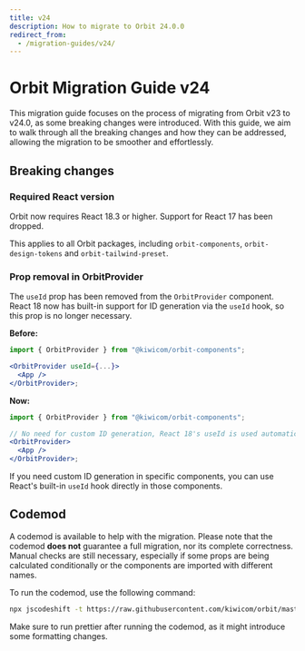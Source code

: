 ```yaml
---
title: v24
description: How to migrate to Orbit 24.0.0
redirect_from:
  - /migration-guides/v24/
---
```


# Orbit Migration Guide v24

This migration guide focuses on the process of migrating from Orbit v23 to v24.0, as some breaking changes were introduced.
With this guide, we aim to walk through all the breaking changes and how they can be addressed, allowing the migration to be smoother and effortlessly.

## Breaking changes

### Required React version

Orbit now requires React 18.3 or higher. Support for React 17 has been dropped.

This applies to all Orbit packages, including `orbit-components`, `orbit-design-tokens` and `orbit-tailwind-preset`.

### Prop removal in OrbitProvider

The `useId` prop has been removed from the `OrbitProvider` component. React 18 now has built-in support for ID generation via the `useId` hook, so this prop is no longer necessary.

**Before:**

```jsx
import { OrbitProvider } from "@kiwicom/orbit-components";

<OrbitProvider useId={...}>
  <App />
</OrbitProvider>;
```

**Now:**

```jsx
import { OrbitProvider } from "@kiwicom/orbit-components";

// No need for custom ID generation, React 18's useId is used automatically
<OrbitProvider>
  <App />
</OrbitProvider>;
```

If you need custom ID generation in specific components, you can use React's built-in `useId` hook directly in those components.

## Codemod

A codemod is available to help with the migration. Please note that the codemod **does not** guarantee a full migration, nor its complete correctness.
Manual checks are still necessary, especially if some props are being calculated conditionally or the components are imported with different names.

To run the codemod, use the following command:

```bash
npx jscodeshift -t https://raw.githubusercontent.com/kiwicom/orbit/master/packages/orbit-components/transforms/transforms-v24.js --parser=tsx --extensions=ts,tsx <pathToYourCode>
```

Make sure to run prettier after running the codemod, as it might introduce some formatting changes.
